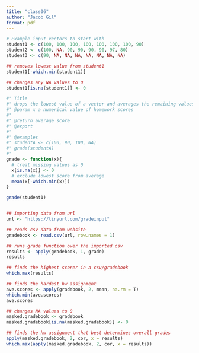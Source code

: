 ```yaml
---
title: "class06"
author: "Jacob Gil"
format: pdf
---
```



```r
# Example input vectors to start with
student1 <- c(100, 100, 100, 100, 100, 100, 100, 90)
student2 <- c(100, NA, 90, 90, 90, 90, 97, 80)
student3 <- c(90, NA, NA, NA, NA, NA, NA, NA)

## removes lowest value from student1
student1[-which.min(student1)]

## changes any NA values to 0
student1[is.na(student1)] <- 0

#' Title
#' drops the lowest value of a vector and averages the remaining values, missing values will be treated as 0
#' @param x a numerical value of homework scores
#'
#' @return average score  
#' @export
#'
#' @examples
#' studentA <- c(100, 90, 100, NA)
#' grade(studentA)
#' 
grade <- function(x){
  # treat missing values as 0
  x[is.na(x)] <- 0
  # exclude lowest score from average
  mean(x[-which.min(x)])
}

grade(student1)


## importing data from url
url <- "https://tinyurl.com/gradeinput"

## reads csv data from website
gradebook <- read.csv(url, row.names = 1)

## runs grade function over the imported csv
results <- apply(gradebook, 1, grade)
results

## finds the highest scorer in a csv/gradebook
which.max(results)

## finds the hardest hw assignment
ave.scores <- apply(gradebook, 2, mean, na.rm = T)
which.min(ave.scores)
ave.scores

## changes NA values to 0
masked.gradebook <- gradebook
masked.gradebook[is.na(masked.gradebook)] <- 0

## finds the hw assignment that best determines overall grades
apply(masked.gradebook, 2, cor, x = results)
which.max(apply(masked.gradebook, 2, cor, x = results))
```

